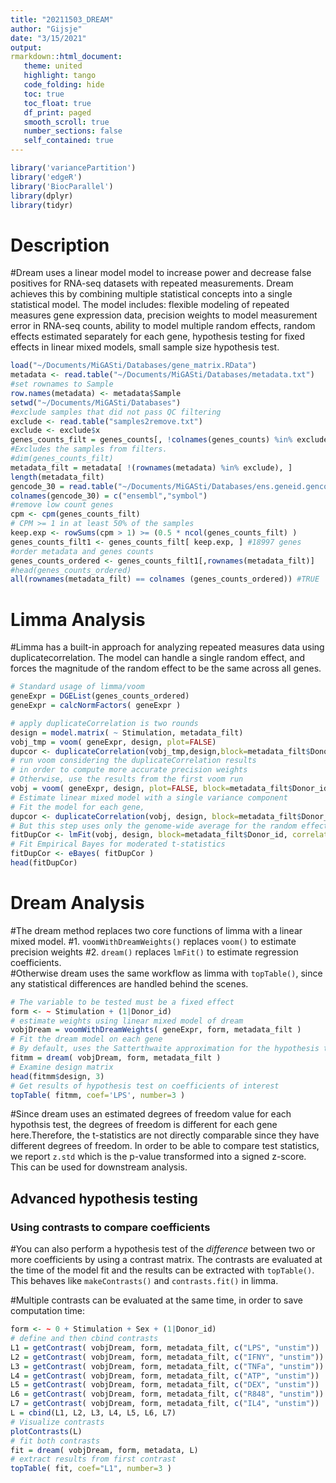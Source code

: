 ```yaml
---
title: "20211503_DREAM"
author: "Gijsje"
date: "3/15/2021"
output: 
rmarkdown::html_document:
   theme: united
   highlight: tango
   code_folding: hide
   toc: true
   toc_float: true
   df_print: paged
   smooth_scroll: true
   number_sections: false
   self_contained: true
---
```


```r
library('variancePartition')
library('edgeR')
library('BiocParallel')
library(dplyr)
library(tidyr)
```

# Description
#Dream uses a linear model model to increase power and decrease false positives for RNA-seq datasets with repeated measurements.  Dream achieves this by combining multiple statistical concepts into a single statistical model. The model includes: flexible modeling of repeated measures gene expression data, precision weights to model measurement error in RNA-seq counts, ability to model multiple random effects, random effects estimated separately for each gene, hypothesis testing for fixed effects in linear mixed models, small sample size hypothesis test.

```r
load("~/Documents/MiGASti/Databases/gene_matrix.RData")
metadata <- read.table("~/Documents/MiGASti/Databases/metadata.txt")
#set rownames to Sample
row.names(metadata) <- metadata$Sample 
setwd("~/Documents/MiGASti/Databases")
#exclude samples that did not pass QC filtering
exclude <- read.table("samples2remove.txt")
exclude <- exclude$x
genes_counts_filt = genes_counts[, !colnames(genes_counts) %in% exclude] 
#Excludes the samples from filters. 
#dim(genes_counts_filt)
metadata_filt = metadata[ !(rownames(metadata) %in% exclude), ]
length(metadata_filt)
gencode_30 = read.table("~/Documents/MiGASti/Databases/ens.geneid.gencode.v30")
colnames(gencode_30) = c("ensembl","symbol")
#remove low count genes
cpm <- cpm(genes_counts_filt) 
# CPM >= 1 in at least 50% of the samples
keep.exp <- rowSums(cpm > 1) >= (0.5 * ncol(genes_counts_filt) )
genes_counts_filt1 <- genes_counts_filt[ keep.exp, ] #18997 genes 
#order metadata and genes counts
genes_counts_ordered <- genes_counts_filt1[,rownames(metadata_filt)]
#head(genes_counts_ordered)
all(rownames(metadata_filt) == colnames (genes_counts_ordered)) #TRUE
```

# Limma Analysis
#Limma has a built-in approach for analyzing repeated measures data using duplicatecorrelation. The model can handle a single random effect, and forces the magnitude of the random effect to be the same across all genes.

```r
# Standard usage of limma/voom
geneExpr = DGEList(genes_counts_ordered)
geneExpr = calcNormFactors( geneExpr )
```





```r
# apply duplicateCorrelation is two rounds
design = model.matrix( ~ Stimulation, metadata_filt)
vobj_tmp = voom( geneExpr, design, plot=FALSE)
dupcor <- duplicateCorrelation(vobj_tmp,design,block=metadata_filt$Donor_id)
# run voom considering the duplicateCorrelation results
# in order to compute more accurate precision weights
# Otherwise, use the results from the first voom run
vobj = voom( geneExpr, design, plot=FALSE, block=metadata_filt$Donor_id, correlation=dupcor$consensus)
# Estimate linear mixed model with a single variance component
# Fit the model for each gene, 
dupcor <- duplicateCorrelation(vobj, design, block=metadata_filt$Donor_id)
# But this step uses only the genome-wide average for the random effect
fitDupCor <- lmFit(vobj, design, block=metadata_filt$Donor_id, correlation=dupcor$consensus)
# Fit Empirical Bayes for moderated t-statistics
fitDupCor <- eBayes( fitDupCor )
head(fitDupCor)
```


# Dream Analysis
#The dream method replaces two core functions of limma with a linear mixed model.
#1. `voomWithDreamWeights()` replaces `voom()` to estimate precision weights 
#2. `dream()` replaces `lmFit()` to estimate regression coefficients.  
#Otherwise dream uses the same workflow as limma with `topTable()`, since any statistical differences are handled behind the scenes.

```r
# The variable to be tested must be a fixed effect
form <- ~ Stimulation + (1|Donor_id) 
# estimate weights using linear mixed model of dream
vobjDream = voomWithDreamWeights( geneExpr, form, metadata_filt )
# Fit the dream model on each gene
# By default, uses the Satterthwaite approximation for the hypothesis test
fitmm = dream( vobjDream, form, metadata_filt )
# Examine design matrix
head(fitmm$design, 3)
# Get results of hypothesis test on coefficients of interest
topTable( fitmm, coef='LPS', number=3 )
```

#Since dream uses an estimated degrees of freedom value for each hypothsis test, the degrees of freedom is different for each gene here.Therefore, the t-statistics are not directly comparable since they have different degrees of freedom.  In order to be able to compare test statistics, we report `z.std` which is the p-value transformed into a signed z-score.  This can be used for downstream analysis.

## Advanced hypothesis testing
### Using contrasts to compare coefficients
#You can also perform a hypothesis test of the *difference* between two or more coefficients by using a contrast matrix.  The contrasts are evaluated at the time of the model fit and the results can be extracted with `topTable()`.  This behaves like `makeContrasts()` and `contrasts.fit()` in limma.

#Multiple contrasts can be evaluated at the same time, in order to save computation time:
```r
form <- ~ 0 + Stimulation + Sex + (1|Donor_id) 
# define and then cbind contrasts
L1 = getContrast( vobjDream, form, metadata_filt, c("LPS", "unstim"))
L2 = getContrast( vobjDream, form, metadata_filt, c("IFNY", "unstim"))
L3 = getContrast( vobjDream, form, metadata_filt, c("TNFa", "unstim"))
L4 = getContrast( vobjDream, form, metadata_filt, c("ATP", "unstim"))
L5 = getContrast( vobjDream, form, metadata_filt, c("DEX", "unstim"))
L6 = getContrast( vobjDream, form, metadata_filt, c("R848", "unstim"))
L7 = getContrast( vobjDream, form, metadata_filt, c("IL4", "unstim"))
L = cbind(L1, L2, L3, L4, L5, L6, L7)     
# Visualize contrasts
plotContrasts(L) 
# fit both contrasts
fit = dream( vobjDream, form, metadata, L)
# extract results from first contrast
topTable( fit, coef="L1", number=3 )

```





